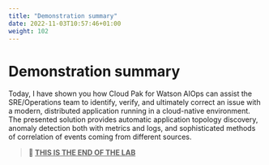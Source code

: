 ```yaml
---
title: "Demonstration summary"
date: 2022-11-03T10:57:46+01:00
weight: 102
---
```



# Demonstration summary
Today, I have shown you how Cloud Pak for Watson AIOps can assist the SRE/Operations team to identify, verify, 
and ultimately correct an issue with a modern, distributed application running in a cloud-native environment. 
The presented solution provides automatic application topology discovery, anomaly detection both with metrics and logs, 
and sophisticated methods of correlation of events coming from different sources. 


>**🚀   <u>THIS IS THE END OF THE LAB</u>**
>
>